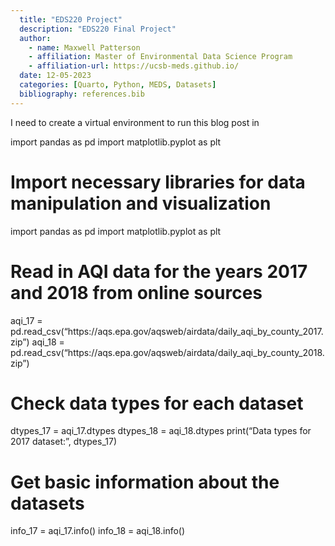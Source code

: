 ```yaml
---
  title: "EDS220 Project"
  description: "EDS220 Final Project"
  author:
    - name: Maxwell Patterson
    - affiliation: Master of Environmental Data Science Program
    - affiliation-url: https://ucsb-meds.github.io/
  date: 12-05-2023
  categories: [Quarto, Python, MEDS, Datasets]
  bibliography: references.bib
---
```

I need to create a virtual environment to run this blog post in 

import pandas as pd
import matplotlib.pyplot as plt

# Import necessary libraries for data manipulation and visualization
import pandas as pd
import matplotlib.pyplot as plt

# Read in AQI data for the years 2017 and 2018 from online sources
aqi_17 = pd.read_csv("https://aqs.epa.gov/aqsweb/airdata/daily_aqi_by_county_2017.zip")
aqi_18 = pd.read_csv("https://aqs.epa.gov/aqsweb/airdata/daily_aqi_by_county_2018.zip")

# Check data types for each dataset
dtypes_17 = aqi_17.dtypes
dtypes_18 = aqi_18.dtypes
print("Data types for 2017 dataset:\n", dtypes_17)

# Get basic information about the datasets
info_17 = aqi_17.info()
info_18 = aqi_18.info()